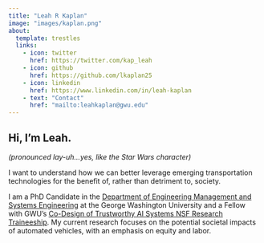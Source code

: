 ```yaml
---
title: "Leah R Kaplan"
image: "images/kaplan.png"
about:
  template: trestles
  links:
    - icon: twitter
      href: https://twitter.com/kap_leah
    - icon: github
      href: https://github.com/lkaplan25
    - icon: linkedin
      href: https://www.linkedin.com/in/leah-kaplan
    - text: "Contact"
      href: "mailto:leahkaplan@gwu.edu"
---
```


## Hi, I'm Leah.

*(pronounced lay-uh\...yes, like the Star Wars character)*

I want to understand how we can better leverage emerging transportation technologies for the benefit of, rather than detriment to, society.

I am a PhD Candidate in the [Department of Engineering Management and Systems Engineering](http://emse.seas.gwu.edu/) at the George Washington University and a Fellow with GWU's [Co-Design of Trustworthy AI Systems NSF Research Traineeship](https://dtais.seas.gwu.edu/). My current research focuses on the potential societal impacts of automated vehicles, with an emphasis on equity and labor.
